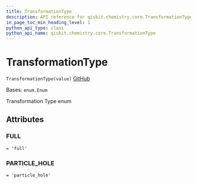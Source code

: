 ```yaml
---
title: TransformationType
description: API reference for qiskit.chemistry.core.TransformationType
in_page_toc_min_heading_level: 1
python_api_type: class
python_api_name: qiskit.chemistry.core.TransformationType
---
```


# TransformationType

<span id="qiskit.chemistry.core.TransformationType" />

`TransformationType(value)` [GitHub](https://github.com/qiskit-community/qiskit-aqua/tree/stable/0.9/qiskit/chemistry/core/hamiltonian.py "view source code")

Bases: `enum.Enum`

Transformation Type enum

## Attributes

<span id="qiskit.chemistry.core.TransformationType.FULL" />

### FULL

`= 'full'`

<span id="qiskit.chemistry.core.TransformationType.PARTICLE_HOLE" />

### PARTICLE\_HOLE

`= 'particle_hole'`


